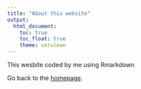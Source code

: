 ```yaml
---
title: "About this website"
output: 
  html_document:
    toc: true
    toc_float: true
    theme: cerulean
---
```


This wesbite coded by me using Rmarkdown

Go back to the [homepage](index.html).